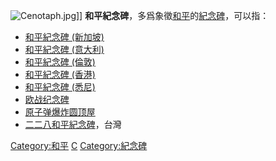 [[File:Cenotaph.jpg|thumb]]]]
'''和平紀念碑'''，多爲象徵[[和平|和平]]的[[紀念碑|紀念碑]]，可以指：
* [[和平紀念碑_(新加坡)|和平紀念碑 (新加坡)]]
* [[和平紀念碑_(意大利)|和平紀念碑 (意大利)]]
* [[和平紀念碑_(倫敦)|和平紀念碑 (倫敦)]]
* [[和平紀念碑_(香港)|和平紀念碑 (香港)]]
* [[和平紀念碑_(悉尼)|和平紀念碑 (悉尼)]]
* [[欧战纪念碑|欧战纪念碑]]
* [[原子弹爆炸圆顶屋|原子弹爆炸圆顶屋]]
* [[二二八和平紀念碑|二二八和平紀念碑]]，台灣

{{Commonscat|Cenotaphs|和平紀念碑}}
{{disambig}}

[[Category:和平|Category:和平]]
[[Category:五字建築物消歧義|C]]
[[Category:紀念碑|Category:紀念碑]]